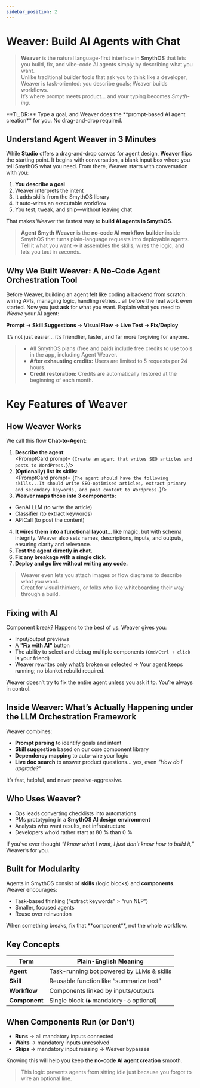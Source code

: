 ```yaml
---
sidebar_position: 2
---
```

# Weaver: Build AI Agents with Chat

> **Weaver** is the natural language-first interface in **SmythOS** that lets you build, fix, and vibe-code AI agents simply by describing what you want.  
> Unlike traditional builder tools that ask you to think like a developer, Weaver is task-oriented: you describe goals; Weaver builds workflows.  
> It’s where prompt meets product... and your typing becomes *Smyth-ing*.


<InfoCallout>
**TL;DR:** Type a goal, and Weaver does the **prompt-based AI agent creation** for you. No drag-and-drop required.
</InfoCallout>

<Divider/>

## Understand Agent Weaver in 3 Minutes

While **Studio** offers a drag-and-drop canvas for agent design, **Weaver** flips the starting point. It begins with conversation, a blank input box where you tell SmythOS what you need. From there, Weaver starts with conversation with you:

1. **You describe a goal**  
2. Weaver interprets the intent  
3. It adds skills from the SmythOS library  
4. It auto-wires an executable workflow  
5. You test, tweak, and ship—without leaving chat

That makes Weaver the fastest way to **build AI agents in SmythOS**.

> **Agent Smyth Weaver** is the **no-code AI workflow builder** inside SmythOS that turns plain-language requests into deployable agents.  
> Tell it what you want → it assembles the skills, wires the logic, and lets you test in seconds.

## Why We Built Weaver: A No-Code Agent Orchestration Tool

Before Weaver, building an agent felt like coding a backend from scratch: wiring APIs, managing logic, handling retries... all before the real work even started.
Now you just **ask** for what you want. Explain what you need to *Weave* your AI agent:

**Prompt → Skill Suggestions → Visual Flow → Live Test → Fix/Deploy**

It’s not just easier... it’s friendlier, faster, and far more forgiving for anyone.

>- All SmythOS plans (free and paid) include free credits to use tools in the app, including Agent Weaver.
>- **After exhausting credits:** Users are limited to 5 requests per 24 hours.
>- **Credit restoration:** Credits are automatically restored at the beginning of each month.

<Divider/>

# Key Features of Weaver

<Arcade src="https://demo.arcade.software/XQM8Ycf7Hh9C9PNqGxOq?embed&embed_mobile=tab&embed_desktop=inline&show_copy_link=true" title="Weaver | SmythOS" />

## How Weaver Works

We call this flow **Chat-to-Agent**:

1. **Describe the agent**:  
   <PromptCard prompt= {`Create an agent that writes SEO articles and posts to WordPress.`}/>
2. **(Optionally) list its skills**:  
   <PromptCard prompt= {`The agent should have the following skills...It should write SEO-optimised articles, extract primary and secondary keywords, and post content to Wordpress.`}/>
3. **Weaver maps those into 3 components:**
- GenAI LLM (to write the article)
- Classifier (to extract keywords)
- APICall (to post the content)
4. **It wires them into a functional layout**... like magic, but with schema integrity. Weaver also sets names, descriptions, inputs, and outputs, ensuring clarity and relevance.
5. **Test the agent directly in chat.**
6. **Fix any breakage with a single click.**
7. **Deploy and go live without writing any code.**

> Weaver even lets you attach images or flow diagrams to describe what you want.  
> Great for visual thinkers, or folks who like whiteboarding their way through a build.

<Divider/>

## Fixing with AI

Component break? Happens to the best of us. Weaver gives you:

- Input/output previews  
- A **"Fix with AI"** button  
- The ability to select and debug multiple components (`Cmd/Ctrl + click` is your friend)
- Weaver rewrites only what’s broken or selected -> Your agent keeps running; no blanket rebuild required.
<Divider/>

<WarningCallout>
Weaver doesn’t try to fix the entire agent unless you ask it to.  
You’re always in control.
</WarningCallout>

<Divider/>

## Inside Weaver: What’s Actually Happening under the LLM Orchestration Framework

Weaver combines:

- **Prompt parsing** to identify goals and intent  
- **Skill suggestion** based on our core component library  
- **Dependency mapping** to auto-wire your logic  
- **Live doc search** to answer product questions... yes, even *"How do I upgrade?"*

It’s fast, helpful, and never passive-aggressive.

<Divider/>

## Who Uses Weaver?

- Ops leads converting checklists into automations  
- PMs prototyping in a **SmythOS AI design environment**  
- Analysts who want results, not infrastructure  
- Developers who’d rather start at 80 % than 0 %

If you’ve ever thought *“I know what I want, I just don’t know how to build it,”* Weaver’s for you.

<Divider/>

## Built for Modularity

Agents in SmythOS consist of **skills** (logic blocks) and **components**. Weaver encourages:

- Task-based thinking (“extract keywords” > “run NLP”)  
- Smaller, focused agents  
- Reuse over reinvention

<InfoCallout>
When something breaks, fix that **component**, not the whole workflow.
</InfoCallout>
<Divider/>

## Key Concepts

| Term | Plain-English Meaning |
|------|----------------------|
| **Agent** | Task-running bot powered by LLMs & skills |
| **Skill** | Reusable function like “summarize text” |
| **Workflow** | Components linked by inputs/outputs |
| **Component** | Single block (`●` mandatory · `○` optional) |

<Divider/>

## When Components Run (or Don’t)

- **Runs** → all mandatory inputs connected  
- **Waits** → mandatory inputs unresolved  
- **Skips** → mandatory input missing → Weaver bypasses

Knowing this will help you keep the **no-code AI agent creation** smooth.

> This logic prevents agents from sitting idle just because you forgot to wire an optional line.

<Divider/>
